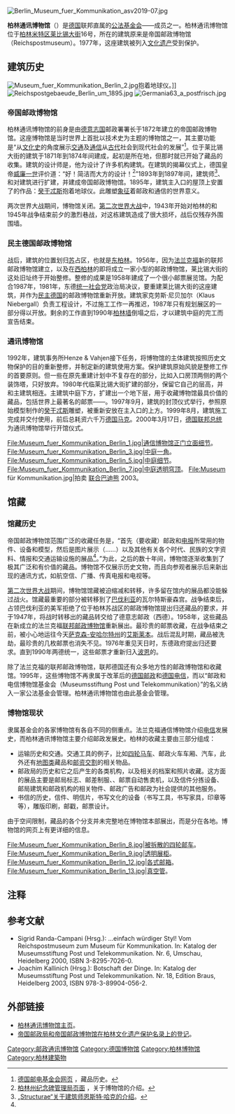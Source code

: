 {{Coord|52|30|35|N|13|23|13|E|type:landmark_region:DE-BE_scale:500|display=title}}
[[File:Berlin_Museum_fuer_Kommunikation_asv2019-07.jpg|thumb]]
{{Commonscat|Museum für Kommunikation Berlin}}

'''柏林通讯博物馆'''（{{lang-de|'''Museum für Kommunikation Berlin'''}}）是[[德国|德国]]联邦直属的[[公法|公法]][[基金会|基金会]]——{{link-de|德国邮电基金会|Museumsstiftung Post und Telekommunikation}}成员之一。柏林通讯博物馆位于[[柏林|柏林]][[米特|米特区]][[莱比锡大街|莱比锡大街]]16号，所在的建筑原来是帝国邮政博物馆（Reichspostmuseum）。1977年，这座建筑被列入[[文化遗产|文化遗产]]受到保护。

==建筑历史==
[[File:Museum_fuer_Kommunikation_Berlin_2.jpg|thumb]]抱着地球仪。]]
[[File:Reichspostgebaeude_Berlin_um_1895.jpg|thumb]]
[[File:Germania63_a_postfrisch.jpg|thumb]]
===帝国邮政博物馆===
柏林通讯博物馆的前身是由[[德意志国|德意志国]]邮政署署长{{link-de|海因里希·冯·史蒂芬|Heinrich von Stephan}}于1872年建立的帝国邮政博物馆。这座博物馆是当时世界上首批以技术史为主题的博物馆之一，其主要功能是“从[[文化史|文化史]]的角度展示[[交通|交通]]及[[通信|通信]]从[[古代史|古代]]社会到现代社会的发展”<ref name="museumsstiftung">[http://www.museumsstiftung.de/index.php?id=819 德国邮电基金会网页] {{Wayback|url=http://www.museumsstiftung.de/index.php?id=819 |date=20160304081953 }}，藏品历史。{{de}}</ref>。位于莱比锡大街的建筑于1871年到1874年间建成，起初是{{link-de|德意志国邮政局|Reichspostamt}}所在地，但那时就已开始了藏品的收集。建筑的设计师是{{link-de|卡尔·施瓦特罗|Carl Schwatlo}}，他为{{link-de|德意志国邮政|Reichspost}}设计了许多机构建筑。在建筑的揭幕仪式上，德国皇帝[[威廉一世_(德国)|威廉一世]]评价道：“好！简洁而大方的设计！<ref>[http://www.stadtentwicklung.berlin.de/bauen/wanderungen/de/s61_kommunikation.shtml 柏林州纪念碑管理局页面] {{webarchive|url=https://web.archive.org/web/20100315192439/http://www.stadtentwicklung.berlin.de/bauen/wanderungen/de/s61_kommunikation.shtml |date=2010-03-15 }}，关于博物馆的介绍。{{de}}</ref>”1893年到1897年间，建筑师{{link-de|恩斯特·哈克|Ernst Hake}}<ref>[http://de.structurae.de/persons/data/index.cfm?id=d004106 „Structurae“关于建筑师恩斯特·哈克的介绍]。{{de}}</ref>、{{link-de|奥托·特肖|Otto Techow (Architekt)}}和{{link-de|弗朗茨·阿伦斯|}}对建筑进行扩建，并建成帝国邮政博物馆。1895年，建筑主入口的屋顶上安置了{{link-de|恩斯特·温克|Ernst Wenck}}的作品：[[癸干忒斯|癸干忒斯]]抱着地球仪。此雕塑[[讬寓|象征]]着邮政和通信的世界意义。

两次世界大战期间，博物馆关闭。[[第二次世界大战|第二次世界大战]]中，1943年开始对柏林的{{link-de|轰炸柏林|Luftangriffe auf Berlin|轰炸}}和1945年战争结束前夕的激烈巷战，对这栋建筑造成了很大损坏，战后仅残存外围围墙。

===民主德国邮政博物馆===

战后，建筑的位置划归[[苏联|苏]]占区，也就是[[东柏林|东柏林]]。1956年，因为[[美因河畔法兰克福|法兰克福]]新的联邦邮政博物馆建立，以及在[[西柏林|西柏林]]的{{link-de|乌拉尼亚 (柏林)|Urania (Berlin)|乌拉尼亚}}即将成立一家小型的邮政博物馆，莱比锡大街的这处旧址终于开始整修。整修的成果是1958年建成了一个很小邮票展览馆。为配合1987年{{tsl|de|Geschichte Berlins#750-Jahr-Feier||柏林建城750周年纪念的活动}}，1981年，东德[[德国统一社会党|统一社会党]]政治局决议，要重建莱比锡大街的这座建筑，并作为[[民主德国|民主德国]]的邮政博物馆重新开放。建筑家克劳斯·尼贝加尔（Klaus Niebergall）负责工程设计，不过施工工作一再推迟，1987年只有规划展区的一部分得以开放。剩余的工作直到1990年[[柏林墙|柏林墙]]倒塌之后，才以建筑中庭的完工而宣告结束。

===通讯博物馆===
1992年，建筑事务所Henze & Vahjen接下任务，将博物馆的主体建筑按照历史文物保护的目的重新整修，并制定新的建筑使用方案。保护建筑原始风貌是整修工作的首要原则。但一些在原先重建计划中不复存在的部分，比如入口房顶两侧的两个装饰塔，只好放弃。1980年代临莱比锡大街扩建的部分，保留它自己的层高，并和主建筑相连。主建筑中庭下方，扩建出一个地下层，用于收藏博物馆最具价值的藏品，包括世界上最著名的邮票——{{link-de|红色和蓝色毛里求斯|Rote und Blaue Mauritius|蓝色毛里求斯}}。1997年9月，建筑的封顶仪式举行，参照原始模型制作的[[癸干忒斯|癸干忒斯]]雕塑，被重新安放在主入口的上方。1999年8月，建筑施工完成并交付使用，前后总耗资六千万[[德国马克|德国马克]]。2000年3月17日，[[德国联邦总统|德国联邦总统]]为通讯博物馆举行开馆仪式。
<gallery>
File:Museum_fuer_Kommunikation_Berlin_1.jpg|通信博物馆正门立面细节。
File:Museum_fuer_Kommunikation_Berlin_3.jpg|中庭一角。
File:Museum_fuer_Kommunikation_Berlin_5.jpg|中庭细节。
File:Museum_fuer_Kommunikation_Berlin_7.jpg|中庭透明穹顶。
File:Museum für Kommunikation.jpg|拍卖 [[联合巴迪熊|联合巴迪熊]] 2003。
</gallery>

==馆藏==
===馆藏历史===

帝国邮政博物馆范围广泛的收藏任务是，“首先（要收藏）邮政和[[电报|电报]]所常用的物件、设备和模型，然后是图片展示（……）以及其他有关各个时代、民族的文字资料、情报和交通运输设施的展品<ref name="museumsstiftung"></ref>。”为此，之后的数十年间，博物馆逐渐收集到了极其广泛和有价值的藏品。博物馆不仅展示历史文物，而且向参观者展示后来新出现的通讯方式，如航空信、广播、传真电报和电视等。

[[第二次世界大战|第二次世界大战]]期间，博物馆馆藏被迫缩减和转移，许多留在馆内的展品都没能躲过战火。馆藏最重要的部分被转移到了[[巴伐利亚|巴伐利亚]]的瓦尔特斯豪森宫。战争结束后，占领巴伐利亚的美军拒绝了位于柏林苏战区的邮政博物馆提出归还藏品的要求，并于1947年，将战时转移出的藏品转交给了德意志邮政（西德）。1958年，这些藏品在新成立的法兰克福[[法兰克福通讯博物馆|联邦邮政博物馆]]重新展出。最珍贵的邮票收藏，在战争结束之前，被小心地运往今天[[萨克森-安哈尔特|萨克森-安哈尔特州]]的[[艾斯莱本|艾斯莱本]]。战后混乱时期，藏品被洗劫，最珍贵的几枚邮票也消失不见。1976年重见天日时，东德政府提出归还要求。直到1990年两德统一，这些邮票才重新归入[[波恩|波恩]]的{{link-de|德国邮品档案|Archiv für Philatelie}}。

除了法兰克福的联邦邮政博物馆，联邦德国还有众多地方性的邮政博物馆和收藏馆。1995年，这些博物馆不再隶属于改革后的[[德国邮政|德国邮政]]和[[德国电信|德国电信]]，而以“邮政和电信博物馆基金会（Museumsstiftung Post und Telekommunikation）”的名义纳入一家公法基金会管理。柏林通讯博物馆也由此基金会管理。

===博物馆现状===
隶属基金会的各家博物馆有各自不同的侧重点。法兰克福通信博物馆介绍[[电信|电信]]发展史，而柏林通讯博物馆主要介绍邮政发展史。柏林的收藏主要由三部分组成：
* 运输历史和交通。交通工具的例子，比如[[马车|四轮马车]]、邮政火车车厢、汽车，此外还有[[地图学|地图类]]藏品和[[交割|邮资交割]]的相关物品。
* 邮政局的历史和它之后产生的各类机构，以及相关的档案和照片收藏。这方面的展品主要是邮局标志、邮差制服、{{link-de|邮箱 (德国)|Postbriefkasten (Deutschland)|邮箱}}、邮票自动售卖机，以及信件分拣设备、邮局建筑和邮政机构的相关物件、邮政广告和邮政为社会提供的其他服务。
* 书信的历史，信件、明信片，书写文化的设备（书写工具，书写家具，印章等等），雕版印刷，邮戳，邮票设计。

由于空间限制，藏品的各个分支并未完整地在博物馆本部展出，而是分在各地。博物馆的网页上有更详细的信息。

<gallery>
File:Museum_fuer_Kommunikation_Berlin_8.jpg|被拆散的四轮邮车。
File:Museum_fuer_Kommunikation_Berlin_9.jpg|透明展柜。
File:Museum_fuer_Kommunikation_Berlin_12.jpg|各式邮箱。
File:Museum_fuer_Kommunikation_Berlin_13.jpg|[[真空管|真空管]]。
</gallery>

==注释==
<references />

==参考文献==
* Sigrid Randa-Campani (Hrsg.): …einfach würdiger Styl! Vom Reichspostmuseum zum Museum für Kommunikation. In: Katalog der Museumsstiftung Post und Telekommunikation. Nr. 6, Umschau, Heidelberg 2000, ISBN 3-8295-7026-0.
* Joachim Kallinich (Hrsg.): Botschaft der Dinge. In: Katalog der Museumsstiftung Post und Telekommunikation. Nr. 18, Edition Braus, Heidelberg 2003, ISBN 978-3-89904-056-2.

==外部链接==
* [https://web.archive.org/web/20150207071355/http://www.mfk-berlin.de/ 柏林通讯博物馆主页]。
* [http://www.stadtentwicklung.berlin.de/cgi-bin/hidaweb/getdoc.pl?DOK_TPL=lda_doc.tpl&KEY=obj%2009030043 帝国邮政局和帝国邮政博物馆在柏林文化遗产保护名录上的登记]{{Dead link}}。


[[Category:邮政通讯博物馆|Category:邮政通讯博物馆]]
[[Category:德国博物馆|Category:德国博物馆]]
[[Category:柏林博物馆|Category:柏林博物馆]]
[[Category:柏林建築物|Category:柏林建築物]]
